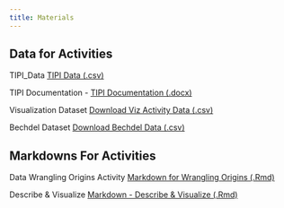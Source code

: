 ```yaml
---
title: Materials
---
```


## Data for Activities

TIPI_Data <a href="/files/data/TIPI_Data.csv" download="TIPI_Data.csv">TIPI Data (.csv)</a>

TIPI Documentation - <a href="/files/data/TIPI_Qs.docx" download="TIPI_Qs.docx">TIPI Documentation (.docx)</a>

Visualization Dataset <a href="/files/data/viz.csv" download="viz.csv">Download Viz Activity Data (.csv)</a>

Bechdel Dataset <a href="/files/data/bechdel.csv" download="bechdel.csv"> Download Bechdel Data (.csv)</a>

## Markdowns For Activities

Data Wrangling Origins Activity <a href="/files/_lab-rmd/data-wrangling.Rmd" download="data-wrangling.Rmd">Markdown for Wrangling Origins (.Rmd)</a>

Describe & Visualize <a href="/files/_lab-rmd/describe-viz.Rmd" download="describe-viz.Rmd">Markdown - Describe & Visualize (.Rmd)</a>
